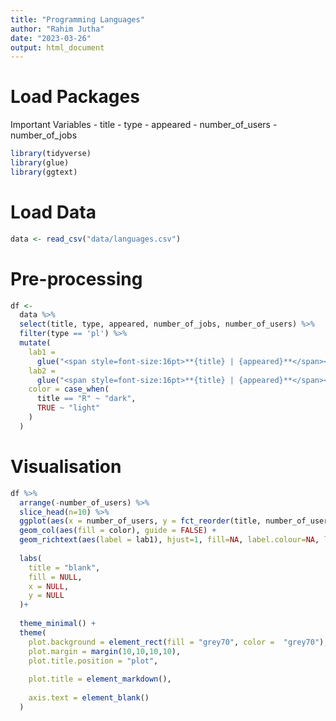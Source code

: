 ```yaml
---
title: "Programming Languages"
author: "Rahim Jutha"
date: "2023-03-26"
output: html_document
---
```


# Load Packages

Important Variables
- title
- type
- appeared
- number_of_users
- number_of_jobs

```r
library(tidyverse)
library(glue)
library(ggtext)
```

# Load Data

```r
data <- read_csv("data/languages.csv")
```

# Pre-processing
```r
df <- 
  data %>%
  select(title, type, appeared, number_of_jobs, number_of_users) %>%
  filter(type == 'pl') %>%
  mutate(
    lab1 = 
      glue("<span style=font-size:16pt>**{title} | {appeared}**</span><br><span style=font-size:14pt>{number_of_users}</span>"),
    lab2 =
      glue("<span style=font-size:16pt>**{title} | {appeared}**</span><br><span style=font-size:14pt>{number_of_jobs}</span>"),
    color = case_when(
      title == "R" ~ "dark",
      TRUE ~ "light"
    )
  )
```


# Visualisation
```r
df %>%
  arrange(-number_of_users) %>%
  slice_head(n=10) %>%
  ggplot(aes(x = number_of_users, y = fct_reorder(title, number_of_users))) +
  geom_col(aes(fill = color), guide = FALSE) +
  geom_richtext(aes(label = lab1), hjust=1, fill=NA, label.colour=NA, lineheight=.9) +
  
  labs(
    title = "blank",
    fill = NULL,
    x = NULL,
    y = NULL
  )+
  
  theme_minimal() +
  theme(
    plot.background = element_rect(fill = "grey70", color =  "grey70"),
    plot.margin = margin(10,10,10,10),
    plot.title.position = "plot",
    
    plot.title = element_markdown(),
    
    axis.text = element_blank()
  )
```